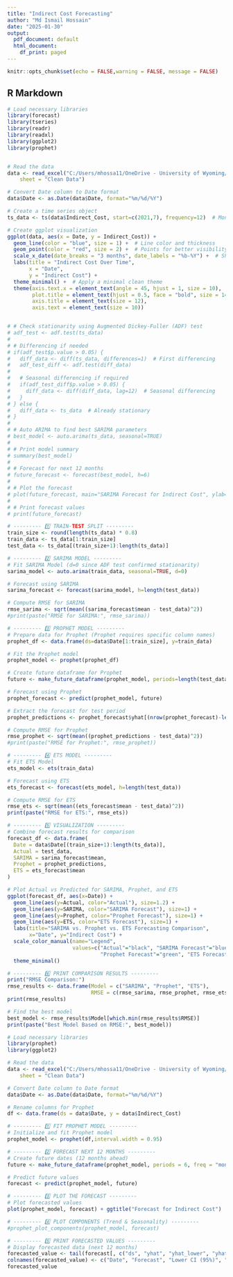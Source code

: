 ```yaml
---
title: "Indirect Cost Forecasting"
author: "Md Ismail Hossain"
date: "2025-01-30"
output:
  pdf_document: default
  html_document:
    df_print: paged
---
```


```r
knitr::opts_chunk$set(echo = FALSE,warning = FALSE, message = FALSE)
```

## R Markdown

```r
# Load necessary libraries
library(forecast)
library(tseries)
library(readr)
library(readxl)
library(ggplot2)
library(prophet)


# Read the data
data <- read_excel("C:/Users/mhossa11/OneDrive - University of Wyoming/Projects/Indirect Cost Forecasting/Data/Monthly IC Expenditures FY22-partial FY25.xlsx", 
    sheet = "Clean Data")

# Convert Date column to Date format
data$Date <- as.Date(data$Date, format="%m/%d/%Y")

# Create a time series object
ts_data <- ts(data$Indirect_Cost, start=c(2021,7), frequency=12)  # Monthly data starting from July 2021

# Create ggplot visualization
ggplot(data, aes(x = Date, y = Indirect_Cost)) +
  geom_line(color = "blue", size = 1) +  # Line color and thickness
  geom_point(color = "red", size = 2) +  # Points for better visibility
  scale_x_date(date_breaks = "3 months", date_labels = "%b-%Y") +  # Show x-axis labels for every 3 months
  labs(title = "Indirect Cost Over Time",
       x = "Date",
       y = "Indirect Cost") +
  theme_minimal() +  # Apply a minimal clean theme
  theme(axis.text.x = element_text(angle = 45, hjust = 1, size = 10),  # Rotate x-axis labels
        plot.title = element_text(hjust = 0.5, face = "bold", size = 14),
        axis.title = element_text(size = 12),
        axis.text = element_text(size = 10))



```



```r
# # Check stationarity using Augmented Dickey-Fuller (ADF) test
# adf_test <- adf.test(ts_data)
# 
# # Differencing if needed
# if(adf_test$p.value > 0.05) {
#   diff_data <- diff(ts_data, differences=1)  # First differencing
#   adf_test_diff <- adf.test(diff_data)
#   
#   # Seasonal differencing if required
#   if(adf_test_diff$p.value > 0.05) {
#     diff_data <- diff(diff_data, lag=12)  # Seasonal differencing
#   }
# } else {
#   diff_data <- ts_data  # Already stationary
# }
# 
# # Auto ARIMA to find best SARIMA parameters
# best_model <- auto.arima(ts_data, seasonal=TRUE)
# 
# # Print model summary
# summary(best_model)
# 
# # Forecast for next 12 months
# future_forecast <- forecast(best_model, h=6)
# 
# # Plot the forecast
# plot(future_forecast, main="SARIMA Forecast for Indirect Cost", ylab="Cost", xlab="Year", col="red")
# 
# # Print forecast values
# print(future_forecast)
```



```r
# --------- 1️⃣ TRAIN-TEST SPLIT ---------
train_size <- round(length(ts_data) * 0.8)
train_data <- ts_data[1:train_size]
test_data <- ts_data[(train_size+1):length(ts_data)]

# --------- 2️⃣ SARIMA MODEL ---------
# Fit SARIMA Model (d=0 since ADF test confirmed stationarity)
sarima_model <- auto.arima(train_data, seasonal=TRUE, d=0)

# Forecast using SARIMA
sarima_forecast <- forecast(sarima_model, h=length(test_data))

# Compute RMSE for SARIMA
rmse_sarima <- sqrt(mean((sarima_forecast$mean - test_data)^2))
#print(paste("RMSE for SARIMA:", rmse_sarima))

# --------- 3️⃣ PROPHET MODEL ---------
# Prepare data for Prophet (Prophet requires specific column names)
prophet_df <- data.frame(ds=data$Date[1:train_size], y=train_data)

# Fit the Prophet model
prophet_model <- prophet(prophet_df)

# Create future dataframe for Prophet
future <- make_future_dataframe(prophet_model, periods=length(test_data), freq="month")

# Forecast using Prophet
prophet_forecast <- predict(prophet_model, future)

# Extract the forecast for test period
prophet_predictions <- prophet_forecast$yhat[(nrow(prophet_forecast)-length(test_data)+1):nrow(prophet_forecast)]

# Compute RMSE for Prophet
rmse_prophet <- sqrt(mean((prophet_predictions - test_data)^2))
#print(paste("RMSE for Prophet:", rmse_prophet))

# --------- 4️⃣ ETS MODEL ---------
# Fit ETS Model
ets_model <- ets(train_data)

# Forecast using ETS
ets_forecast <- forecast(ets_model, h=length(test_data))

# Compute RMSE for ETS
rmse_ets <- sqrt(mean((ets_forecast$mean - test_data)^2))
print(paste("RMSE for ETS:", rmse_ets))

# --------- 5️⃣ VISUALIZATION ---------
# Combine forecast results for comparison
forecast_df <- data.frame(
  Date = data$Date[(train_size+1):length(ts_data)],
  Actual = test_data,
  SARIMA = sarima_forecast$mean,
  Prophet = prophet_predictions,
  ETS = ets_forecast$mean
)

# Plot Actual vs Predicted for SARIMA, Prophet, and ETS
ggplot(forecast_df, aes(x=Date)) +
  geom_line(aes(y=Actual, color="Actual"), size=1.2) +
  geom_line(aes(y=SARIMA, color="SARIMA Forecast"), size=1) +
  geom_line(aes(y=Prophet, color="Prophet Forecast"), size=1) +
  geom_line(aes(y=ETS, color="ETS Forecast"), size=1) +
  labs(title="SARIMA vs. Prophet vs. ETS Forecasting Comparison",
       x="Date", y="Indirect Cost") +
  scale_color_manual(name="Legend",
                     values=c("Actual"="black", "SARIMA Forecast"="blue", 
                              "Prophet Forecast"="green", "ETS Forecast"="red")) +
  theme_minimal()

# --------- 6️⃣ PRINT COMPARISON RESULTS ---------
print("RMSE Comparison:")
rmse_results <- data.frame(Model = c("SARIMA", "Prophet", "ETS"),
                           RMSE = c(rmse_sarima, rmse_prophet, rmse_ets))
print(rmse_results)

# Find the best model
best_model <- rmse_results$Model[which.min(rmse_results$RMSE)]
print(paste("Best Model Based on RMSE:", best_model))
```
```r
# Load necessary libraries
library(prophet)
library(ggplot2)

# Read the data
data <- read_excel("C:/Users/mhossa11/OneDrive - University of Wyoming/Projects/Indirect Cost Forecasting/Data/Monthly IC Expenditures FY22-partial FY25.xlsx", 
    sheet = "Clean Data")

# Convert Date column to Date format
data$Date <- as.Date(data$Date, format="%m/%d/%Y")

# Rename columns for Prophet
df <- data.frame(ds = data$Date, y = data$Indirect_Cost)

# --------- 1️⃣ FIT PROPHET MODEL ---------
# Initialize and fit Prophet model
prophet_model <- prophet(df,interval.width = 0.95)

# --------- 2️⃣ FORECAST NEXT 12 MONTHS ---------
# Create future dates (12 months ahead)
future <- make_future_dataframe(prophet_model, periods = 6, freq = "month")

# Predict future values
forecast <- predict(prophet_model, future)

# --------- 3️⃣ PLOT THE FORECAST ---------
# Plot forecasted values
plot(prophet_model, forecast) + ggtitle("Forecast for Indirect Cost")

# --------- 4️⃣ PLOT COMPONENTS (Trend & Seasonality) ---------
#prophet_plot_components(prophet_model, forecast)

# --------- 5️⃣ PRINT FORECASTED VALUES ---------
# Display forecasted data (next 12 months)
forecasted_value <- tail(forecast[, c("ds", "yhat", "yhat_lower", "yhat_upper")],6)
colnames(forecasted_value) <- c("Date", "Forecast", "Lower CI (95%)", "Upper CI (95%)")
forecasted_value

```

